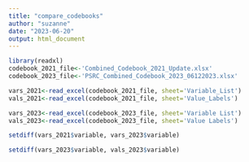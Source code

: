 ```yaml
---
title: "compare_codebooks"
author: "suzanne"
date: "2023-06-20"
output: html_document
---
```



```r
library(readxl)
codebook_2021_file<-'Combined_Codebook_2021_Update.xlsx'
codebook_2023_file<-'PSRC_Combined_Codebook_2023_06122023.xlsx'

```


```r
vars_2021<-read_excel(codebook_2021_file, sheet='Variable_List')
vals_2021<-read_excel(codebook_2021_file, sheet='Value_Labels')

vars_2023<-read_excel(codebook_2023_file, sheet='Variable List')
vals_2023<-read_excel(codebook_2023_file, sheet='Value Labels')

```

```r
setdiff(vars_2021$variable, vars_2023$variable)

setdiff(vars_2023$variable, vals_2023$variable)

```
